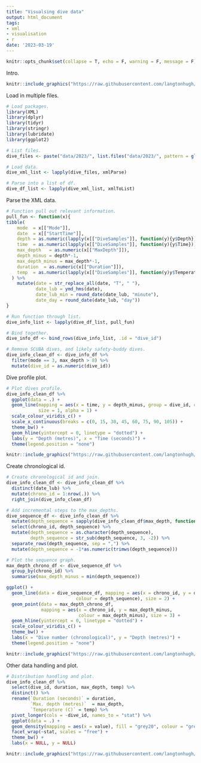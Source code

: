 ```yaml
---
title: "Visualsing dive data"
output: html_document
tags:
- xml
- visualisation
- r
date: '2023-03-19'
---
```


```r
knitr::opts_chunk$set(collapse = T, echo = F, warning = F, message = F)
```

Intro.

```r
knitr::include_graphics("https://raw.githubusercontent.com/langtonhugh/freedives/main/img/photo_credited.png")
```

Load in multiple files.

```r
# Load packages.
library(XML)
library(dplyr)
library(tidyr)
library(stringr)
library(lubridate)
library(ggplot2)

# List files.
dive_files <- paste("data/2023/", list.files("data/2023/", pattern = glob2rx("*.xml"),  recursive=TRUE), sep = "")

# Load data.
dive_xml_list <- lapply(dive_files, xmlParse)

# Parse into a list of df.
dive_df_list <- lapply(dive_xml_list, xmlToList)

```

Parse the XML data.

```r
# Function pull out relevant information.
pull_fun <- function(x){
tibble(
    mode  = x[["Mode"]],
    date  = x[["StartTime"]],
    depth = as.numeric(lapply(x[["DiveSamples"]], function(y){y$Depth})),
    time  = as.numeric(lapply(x[["DiveSamples"]], function(y){y$Time})),
    max_depth   = as.numeric(x[["MaxDepth"]]),
    depth_minus = depth*-1,
    max_depth_minus = max_depth*-1,
    duration  = as.numeric(x[["Duration"]]),
    temp  = as.numeric(lapply(x[["DiveSamples"]], function(y)y$Temperature))
  ) %>% 
    mutate(date = str_replace_all(date, "T", " "),
           date_lub = ymd_hms(date),
           date_lub_min = round_date(date_lub, "minute"),
           date_day = round_date(date_lub, "day"))
}

# Run function through list.
dive_info_list <- lapply(dive_df_list, pull_fun)

# Bind together.
dive_info_df <- bind_rows(dive_info_list, .id = "dive_id")

# Remove SCUBA dives, and likely safety-buddy dives.
dive_info_clean_df <- dive_info_df %>%
  filter(mode == 3, max_depth > 8) %>% 
  mutate(dive_id = as.numeric(dive_id))
```

Dive profile plot.

```r
# Plot dives profile.
dive_info_clean_df %>% 
  ggplot(data = .) +
  geom_line(mapping = aes(x = time, y = depth_minus, group = dive_id, colour = depth_minus),
            size = 1, alpha = 1) +
  scale_colour_viridis_c() +
  scale_x_continuous(breaks = c(0, 15, 30, 45, 60, 75, 90, 105)) +
  theme_bw() +
  geom_hline(yintercept = 0, linetype = "dotted") +
  labs(y = "Depth (metres)", x = "Time (seconds)") +
  theme(legend.position = "none") 
```

```r
knitr::include_graphics("https://raw.githubusercontent.com/langtonhugh/freedives/main/visuals/dive_profile.png")
```

Create chronological id.

```r
# Create chronological id and join.
dive_info_clean_df <- dive_info_clean_df %>% 
  distinct(date_lub) %>% 
  mutate(chrono_id = 1:nrow(.)) %>% 
  right_join(dive_info_clean_df)
```

```r
# Add incremental steps to the max_depths.
dive_sequence_df <- dive_info_clean_df %>% 
  mutate(depth_sequence = sapply(dive_info_clean_df$max_depth, function(x)seq(0, x, by = 0.5))) %>%
  select(chrono_id, depth_sequence) %>% 
  mutate(depth_sequence = as.character(depth_sequence),
         depth_sequence = str_sub(depth_sequence, 3, -2)) %>% 
  separate_rows(depth_sequence, sep = ",") %>% 
  mutate(depth_sequence = -1*as.numeric(trimws(depth_sequence)))
```

```r
# Plot the sequence graph.
max_depth_chrono_df <- dive_sequence_df %>% 
  group_by(chrono_id) %>% 
  summarise(max_depth_minus = min(depth_sequence))

ggplot() +
  geom_line(data = dive_sequence_df, mapping = aes(x = chrono_id, y = depth_sequence, group = chrono_id,
                          colour = depth_sequence), size = 2) +
  geom_point(data = max_depth_chrono_df,
             mapping = aes(x = chrono_id, y = max_depth_minus, 
                           colour = max_depth_minus), size = 3) +
  geom_hline(yintercept = 0, linetype = "dotted") +
  scale_colour_viridis_c() +
  theme_bw() +
  labs(x = "Dive number (chronological)", y = "Depth (metres)") +
  theme(legend.position = "none")  
```

```r
knitr::include_graphics("https://raw.githubusercontent.com/langtonhugh/freedives/main/visuals/improved_chronology.png")
```

Other data handling and plot.

```r
# Distribution handling and plot.
dive_info_clean_df %>% 
  select(dive_id, duration, max_depth, temp) %>% 
  distinct() %>% 
  rename(`Duration (seconds)` = duration,
         `Max. depth (metres)`  = max_depth,
         `Temperature (C)` = temp) %>% 
  pivot_longer(cols = -dive_id, names_to = "stat") %>% 
  ggplot(data = .) +
  geom_density(mapping = aes(x = value), fill = "grey20", colour = "grey20") +
  facet_wrap(~stat, scales = "free") +
  theme_bw() +
  labs(x = NULL, y = NULL)
```

```r
knitr::include_graphics("https://raw.githubusercontent.com/langtonhugh/freedives/main/visuals/enviro_density.png")
```
